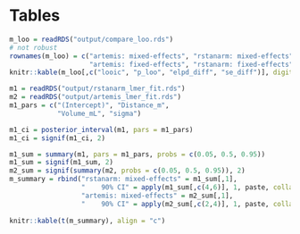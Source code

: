 # Tables

```r
m_loo = readRDS("output/compare_loo.rds")
# not robust
rownames(m_loo) = c("artemis: mixed-effects", "rstanarm: mixed-effects",
                    "artemis: fixed-effects", "rstanarm: fixed-effects")
knitr::kable(m_loo[,c("looic", "p_loo", "elpd_diff", "se_diff")], digits = 1, caption = "Model comparison using Pareto-Smoothed Leave-One-Out Information Criteria")

```

```r
m1 = readRDS("output/rstanarm_lmer_fit.rds")
m2 = readRDS("output/artemis_lmer_fit.rds")
m1_pars = c("(Intercept)", "Distance_m",
            "Volume_mL", "sigma")

m1_ci = posterior_interval(m1, pars = m1_pars)
m1_ci = signif(m1_ci, 2)

m1_sum = summary(m1, pars = m1_pars, probs = c(0.05, 0.5, 0.95))
m1_sum = signif(m1_sum, 2)
m2_sum = signif(summary(m2, probs = c(0.05, 0.5, 0.95)), 2)
m_summary = rbind("rstanarm: mixed-effects" = m1_sum[,1],
                  "    90% CI" = apply(m1_sum[,c(4,6)], 1, paste, collapse = " -- "),
                  "artemis: mixed-effects" = m2_sum[,1],
                  "    90% CI" = apply(m2_sum[,c(2,4)], 1, paste, collapse = " -- "))
      
knitr::kable(t(m_summary), align = "c")

```



